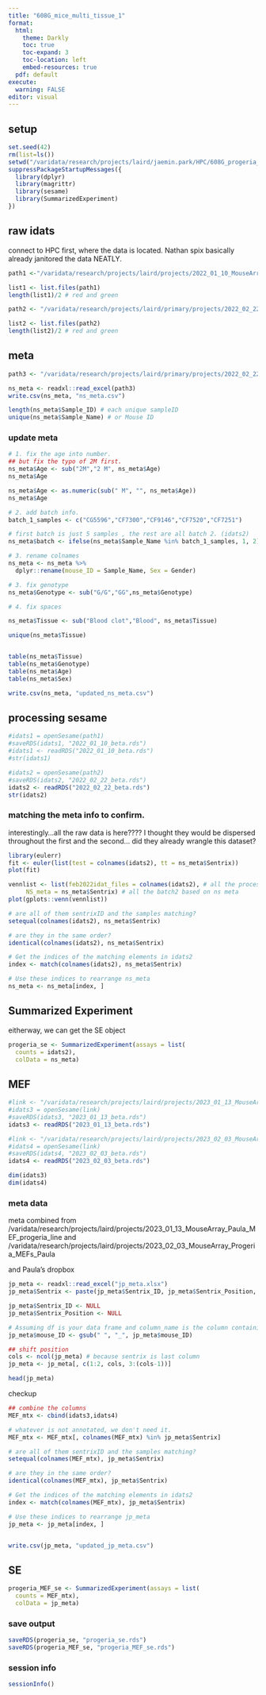```yaml
---
title: "608G_mice_multi_tissue_1"
format: 
  html:
    theme: Darkly
    toc: true
    toc-expand: 3
    toc-location: left
    embed-resources: true
  pdf: default
execute:
  warning: FALSE
editor: visual
---
```


## setup

```r
set.seed(42)
rm(list=ls())
setwd("/varidata/research/projects/laird/jaemin.park/HPC/608G_progeria_mice")
suppressPackageStartupMessages({
  library(dplyr)
  library(magrittr)
  library(sesame)
  library(SummarizedExperiment)
})
```

## raw idats

connect to HPC first, where the data is located. Nathan spix basically already janitored the data NEATLY.

```r

path1 <-"/varidata/research/projects/laird/projects/2022_01_10_MouseArray_Manpreet/IDAT"

list1 <- list.files(path1)
length(list1)/2 # red and green

path2 <- "/varidata/research/projects/laird/primary/projects/2022_02_22_MouseArray_progeria_GGvsWT_Christy/LAIP_20220121_mousemeth/idats"

list2 <- list.files(path2)
length(list2)/2 # red and green

```

## meta

```r
path3 <- "/varidata/research/projects/laird/primary/projects/2022_02_22_MouseArray_progeria_GGvsWT_Christy/Analysis/Progeria_WT_vs_GG_Mar_2022_NS.xlsx"

ns_meta <- readxl::read_excel(path3)
write.csv(ns_meta, "ns_meta.csv")

length(ns_meta$Sample_ID) # each unique sampleID
unique(ns_meta$Sample_Name) # or Mouse ID 

```

### update meta

```r
# 1. fix the age into number. 
## but fix the typo of 2M first. 
ns_meta$Age <- sub("2M","2 M", ns_meta$Age)
ns_meta$Age

ns_meta$Age <- as.numeric(sub(" M", "", ns_meta$Age))
ns_meta$Age

# 2. add batch info.
batch_1_samples <- c("CG5596","CF7300","CF9146","CF7520","CF7251")

# first batch is just 5 samples , the rest are all batch 2. (idats2)
ns_meta$batch <- ifelse(ns_meta$Sample_Name %in% batch_1_samples, 1, 2)

# 3. rename colnames
ns_meta <- ns_meta %>% 
  dplyr::rename(mouse_ID = Sample_Name, Sex = Gender)

# 3. fix genotype 
ns_meta$Genotype <- sub("G/G","GG",ns_meta$Genotype)

# 4. fix spaces

ns_meta$Tissue <- sub("Blood clot","Blood", ns_meta$Tissue)

unique(ns_meta$Tissue)


table(ns_meta$Tissue)
table(ns_meta$Genotype)
table(ns_meta$Age)
table(ns_meta$Sex)

write.csv(ns_meta, "updated_ns_meta.csv")
```

## processing sesame

```r
#idats1 = openSesame(path1)
#saveRDS(idats1, "2022_01_10_beta.rds")
#idats1 <- readRDS("2022_01_10_beta.rds")
#str(idats1)

#idats2 = openSesame(path2)
#saveRDS(idats2, "2022_02_22_beta.rds")
idats2 <- readRDS("2022_02_22_beta.rds")
str(idats2)
```

### matching the meta info to confirm.

interestingly...all the raw data is here???? I thought they would be dispersed throughout the first and the second... did they already wrangle this dataset?

```r
library(eulerr)
fit <- euler(list(test = colnames(idats2), tt = ns_meta$Sentrix))
plot(fit)

vennlist <- list(feb2022idat_files = colnames(idats2), # all the processed files
     NS_meta = ns_meta$Sentrix) # all the batch2 based on ns meta
plot(gplots::venn(vennlist))

# are all of them sentrixID and the samples matching?
setequal(colnames(idats2), ns_meta$Sentrix)

# are they in the same order?
identical(colnames(idats2), ns_meta$Sentrix)

# Get the indices of the matching elements in idats2
index <- match(colnames(idats2), ns_meta$Sentrix)

# Use these indices to rearrange ns_meta
ns_meta <- ns_meta[index, ]
```

## Summarized Experiment

eitherway, we can get the SE object

```r
progeria_se <- SummarizedExperiment(assays = list(
  counts = idats2),
  colData = ns_meta)

```

## MEF

```r
#link <- "/varidata/research/projects/laird/projects/2023_01_13_MouseArray_Paula_MEF_progeria_line"
#idats3 = openSesame(link)
#saveRDS(idats3, "2023_01_13_beta.rds")
idats3 <- readRDS("2023_01_13_beta.rds")

#link <- "/varidata/research/projects/laird/projects/2023_02_03_MouseArray_Progeria_MEFs_Paula/IDAT"
#idats4 = openSesame(link)
#saveRDS(idats4, "2023_02_03_beta.rds")
idats4 <- readRDS("2023_02_03_beta.rds")

dim(idats3)
dim(idats4)


```

### meta data

meta combined from /varidata/research/projects/laird/projects/2023_01_13_MouseArray_Paula_MEF_progeria_line and /varidata/research/projects/laird/projects/2023_02_03_MouseArray_Progeria_MEFs_Paula

and Paula's dropbox

```r

jp_meta <- readxl::read_excel("jp_meta.xlsx")
jp_meta$Sentrix <- paste(jp_meta$Sentrix_ID, jp_meta$Sentrix_Position, sep = "_")

jp_meta$Sentrix_ID <- NULL
jp_meta$Sentrix_Position <- NULL

# Assuming df is your data frame and column_name is the column containing the text
jp_meta$mouse_ID <- gsub(" ", "_", jp_meta$mouse_ID)

## shift position 
cols <- ncol(jp_meta) # because sentrix is last column
jp_meta <- jp_meta[, c(1:2, cols, 3:(cols-1))]

head(jp_meta)


```

checkup

```r
## combine the columns
MEF_mtx <- cbind(idats3,idats4)

# whatever is not annotated, we don't need it. 
MEF_mtx <- MEF_mtx[, colnames(MEF_mtx) %in% jp_meta$Sentrix]

# are all of them sentrixID and the samples matching?
setequal(colnames(MEF_mtx), jp_meta$Sentrix)

# are they in the same order?
identical(colnames(MEF_mtx), jp_meta$Sentrix)

# Get the indices of the matching elements in idats2
index <- match(colnames(MEF_mtx), jp_meta$Sentrix)

# Use these indices to rearrange jp_meta
jp_meta <- jp_meta[index, ]


write.csv(jp_meta, "updated_jp_meta.csv")
```

## SE

```r
progeria_MEF_se <- SummarizedExperiment(assays = list(
  counts = MEF_mtx),
  colData = jp_meta)

```

### save output

```r
saveRDS(progeria_se, "progeria_se.rds")
saveRDS(progeria_MEF_se, "progeria_MEF_se.rds")
```

### session info

```r
sessionInfo()
```
